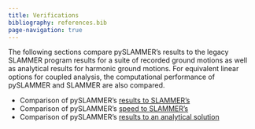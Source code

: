```yaml
---
title: Verifications
bibliography: references.bib
page-navigation: true
---
```


The following sections compare pySLAMMER's results to the legacy SLAMMER program results for a suite of recorded ground motions as well as analytical results for harmonic ground motions. For equivalent linear options for coupled analysis, the computational performance of pySLAMMER and SLAMMER are also compared.

  * Comparison of pySLAMMER's [results to SLAMMER's](comp_SLAMMER_results.qmd)
  * Comparison of pySLAMMER's [speed to SLAMMER's](comp_SLAMMER_perf.qmd) 
  * Comparison of pySLAMMER's [results to an analytical solution](comp_analytical.qmd)
  

